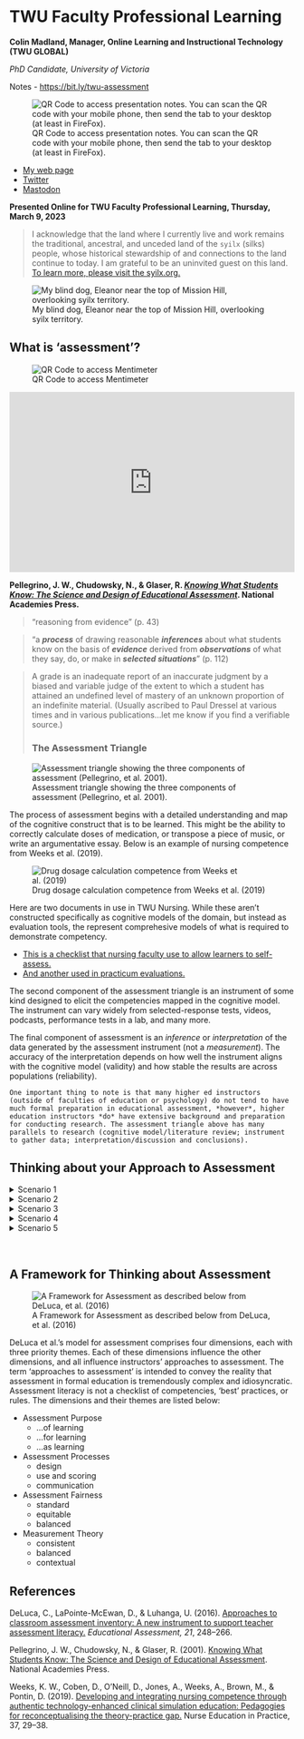 # TWU Faculty Professional Learning 

**Colin Madland, Manager, Online Learning and Instructional Technology (TWU GLOBAL) **

*PhD Candidate, University of Victoria *

Notes - <https://bit.ly/twu-assessment>

![QR Code to access presentation notes. You can scan the QR code with your mobile phone, then send the tab to your desktop (at least in FireFox). ](assets/twu-asmt/qr-slides.png)

- [My web page](https://cmad.land){target="_blank"}   
- [Twitter](https://twitter.com/colinmadland){target="_blank"}    
- [Mastodon](https://scholar.social/web/@Cmadland){target="_blank"}   

**Presented Online for TWU Faculty Professional Learning, Thursday, March 9, 2023**

> I acknowledge that the land where I currently live and work remains the traditional, ancestral, and unceded land of the `syilx` (silks) people, whose historical stewardship of and connections to the land continue to today. I am grateful to be an uninvited guest on this land. [To learn more, please visit the syilx.org.](https:/syilx.org)

![My blind dog, Eleanor near the top of Mission Hill, overlooking syilx territory.](assets/twu-asmt/ellie.jpeg "Picture of a black and tan-coloured dog overlooking Okanagan Lake from near the Mission Hill Winery.")

## What is 'assessment'?

![QR Code to access Mentimeter](assets/twu-asmt/menti1.png)

<div style='position: relative; padding-bottom: 56.25%; padding-top: 35px; height: 0; overflow: hidden;'><iframe sandbox='allow-scripts allow-same-origin allow-presentation' allowfullscreen='true' allowtransparency='true' frameborder='0' height='315' src='https://www.mentimeter.com/app/presentation/alxgq7t592g9y112tyv7z3g7ysfnm9wc/embed' style='position: absolute; top: 0; left: 0; width: 100%; height: 100%;' width='420'></iframe></div>

**Pellegrino, J. W., Chudowsky, N., & Glaser, R. [_Knowing What Students Know: The Science and Design of Educational Assessment_](https://doi.org/10.17226/10019){target="_blank"}. National Academies Press. **

> "reasoning from evidence" (p. 43)    

> "a ***process*** of drawing reasonable ***inferences*** about what students know on the basis of ***evidence*** derived from ***observations*** of what they say, do, or make in ***selected situations***" (p. 112)  

> A grade is an inadequate report of an inaccurate judgment by a biased and variable judge of the extent to which a student has attained an undefined level of mastery of an unknown proportion of an indefinite material. (Usually ascribed to Paul Dressel at various times and in various publications...let me know if you find a verifiable source.)
> 
### The Assessment Triangle

![Assessment triangle showing the three components of assessment (Pellegrino, et al. 2001).](assets/otessa22/assessment-triangle.png)

The process of assessment begins with a detailed understanding and map of the cognitive construct that is to be learned. This might be the ability to correctly calculate doses of medication, or transpose a piece of music, or write an argumentative essay. Below is an example of nursing competence from Weeks et al. (2019).

![Drug dosage calculation competence from Weeks et al. (2019)](assets/twu-asmt/nursing.jpg)

Here are two documents in use in TWU Nursing. While these aren't constructed specifically as cognitive models of the domain, but instead as evaluation tools, the represent comprehesive models of what is required to demonstrate competency.

- [This is a checklist that nursing faculty use to allow learners to self-assess.](https://github.com/cmadland/decks/blob/main/assets/twu-asmt/mosby.pdf)  
- [And another used in practicum evaluations.](https://github.com/cmadland/decks/blob/main/assets/twu-asmt/n213.pdf)

The second component of the assessment triangle is an instrument of some kind designed to elicit the competencies mapped in the cognitive model. The instrument can vary widely from selected-response tests, videos, podcasts, performance tests in a lab, and many more.

The final component of assessment is an *inference* or *interpretation* of the data generated by the assessment instrument (not a *measurement*). The accuracy of the interpretation depends on how well the instrument aligns with the cognitive model (validity) and how stable the results are across populations (reliability).

```block
One important thing to note is that many higher ed instructors (outside of faculties of education or psychology) do not tend to have much formal preparation in educational assessment, *however*, higher education instructors *do* have extensive background and preparation for conducting research. The assessment triangle above has many parallels to research (cognitive model/literature review; instrument to gather data; interpretation/discussion and conclusions).
```

## Thinking about your Approach to Assessment

<details>
<summary>Scenario 1 </summary>
<p>
> You are teaching a large enrollment course. The students will be submitting bi-weekly assignments, a midterm exam, and a culminating assignment all designed to support their learning.

1. How would you approach grading the bi-weekly assignments?    
2. How would you use data from learners' performance on the bi-weekly assignments?  
3. How would you respond to learners who have diverse abilities in relation to the culminating assignment?  
4. How would you deal with late assignments?   

![QR Code to access MentiMeter.](assets/twu-asmt/scenario1.png)

<div style='position: relative; padding-bottom: 56.25%; padding-top: 35px; height: 0; overflow: hidden;'><iframe sandbox='allow-scripts allow-same-origin' allowfullscreen='true' allowtransparency='true' frameborder='0' height='315' src='https://www.mentimeter.com/app/presentation/alniopzk21jgwiysmg4d33ssv1y4c6tf/embed' style='position: absolute; top: 0; left: 0; width: 100%; height: 100%;' width='420'></iframe></div>

<!--
- Grade each bi-weekly assignment.  
- Read a subset of bi-weekly assignments, identify and share performance trends with the whole class.  
- Ask students to self-assess their bi-weekly assignments using evaluative criteria.  
- Use performance trends from the bi-weekly assignments to inform the redesign of the midterm or culminating assessment.  
- Develop a rubric or scoring guide to assess the culminating assignment in advance of student submissions.  
- Dedicate class time to discuss students’ performance trends from the midterm and address gaps in learning so students are better prepared for the culminating assignment.  
- Have every student complete the same culminating assignment using the same scoring rubric or guide.  
- Have all students complete the same culminating assignment with formal accommodations for students who require them.  
- Provide students with a choice of three different culminating assignments that assess the same learning goals.  
- Consistently apply late submission policies for all students when generating grades.  
- Consider each student’s individual circumstances when deciding how to apply late submission policies.  
- Use the late submission policy as a guideline to ensure a consistent principle is applied while also using professional judgement for students with individual circumstances.  

If your response to this scenario was not listed above, how would you most likely respond?
-->

</p>
</details>

<details>
<summary>Scenario 2 </summary>
<p>
> A core assignment in your course involves students working in groups online.

1. How would you ensure accountability and engagement with the assignment?
2. How would you communicate feedback with the group?
3. What factors would you consider when making grading decisions?
4. How would you manage unexpected events that disrupt a group's ability to complete the assignment?

![QR Code to access MentiMeter.](assets/twu-asmt/scenario2.png)

<div style='position: relative; padding-bottom: 56.25%; padding-top: 35px; height: 0; overflow: hidden;'><iframe sandbox='allow-scripts allow-same-origin' allowfullscreen='true' allowtransparency='true' frameborder='0' height='315' src='https://www.mentimeter.com/app/presentation/alhwwpqhezprksbq4uo156e7t7zy48p4/embed' style='position: absolute; top: 0; left: 0; width: 100%; height: 100%;' width='420'></iframe></div>

<!--
- Grade the assignment solely based on the group’s final product.
- Engage students in an ongoing peer feedback process to enhance group collaboration.
- Engage students in self-assessment to increase their accountability and engagement in the assignment.
- Leverage online design features to engage students in peer feedback and self-assessment.
- Take group member feedback into consideration when generating final grades.
- Communicate grading decisions based on evaluation criteria and evidence of student learning.
- Give all group members the same grade.
- Monitor barriers to a student’s performance in group work (e.g., language, technology) and grade accordingly.
- Grade each student individually based on their contribution to the group’s process and product.
- Use the same rubric to consistently grade all groups’ assignments.
- Modify and apply the rubric differently in response to unexpected group events (e.g., group member leaves).
- Use the same rubric, but consider group composition, size, and cohesion when grading.

If your response to this scenario was not listed above, how would you most likely respond?
-->
</p>
</details>

<details>
<summary>Scenario 3</summary>
<p>
> There are expectations in your department that grades should be distributed across the grading scale. However, your class averages are consistently lower than your colleagues’. Your course assessment scheme includes two term exams and one final exam.

1. How might you incorporate assessment *for* learning into your assessment scheme?
2. How might you design the exams to address the gap?
3. What would be a fair approach to 'catching up' to your colleagues' course grades?
4. How might you analyze the exam scores to ensure reliability and validity?

![QR Code to access MentiMeter.](assets/twu-asmt/scenario3.png)

<div style='position: relative; padding-bottom: 56.25%; padding-top: 35px; height: 0; overflow: hidden;'><iframe sandbox='allow-scripts allow-same-origin' allowfullscreen='true' allowtransparency='true' frameborder='0' height='315' src='https://www.mentimeter.com/app/presentation/aleko5rqzft5rfr82e4wch8umk54saow/embed' style='position: absolute; top: 0; left: 0; width: 100%; height: 100%;' width='420'></iframe></div>

<!--
- Provide students with additional graded assessments to chunk learning into smaller units.
- Provide students with additional opportunities to check their understanding throughout the course (e.g., ungraded quizzes, exit slips).
- Provide self-assessment opportunities to help students recognize and address gaps in their learning.
- Analyze exam results to determine if weak performance was due to exam design issues.
- Remove exam questions that most students struggled with and re-calculate student scores.
- Schedule class time to review exam performance to address learning gaps.
- Shift all exam grades up so averages are consistent with departmental colleagues.
- Provide students who performed below the class average with the opportunity to rewrite an equivalent exam.
- Provide any student the opportunity to rewrite an equivalent exam.
- Analyze the consistency of student performance across course exams.
- Analyze exam questions to ensure alignment with taught content.
- Analyze how students performed on exams in relation to taught content.

If your response to this scenario was not listed above, how would you most likely respond?
-->
</p>
</details>

<details>
<summary>Scenario 4 </summary>
<p>
> You teach a course with multiple sections taught by various instructors. Your students have complained to you that assignments are constructed and graded differently across sections.

1. How might different purposes of assessment (...of/for/as learning) impact your response to learners?
2. What design strategies could mitigate the perception (or reality) of inconsistent assignments across sections?
3. What strategies could you use to ensure fairness across sections?
4. How might you ensure that your assignments are 'measuring' the same things as your colleagues' assignments?

![QR Code to access MentiMeter.](assets/twu-asmt/scenario4.png)

<div style='position: relative; padding-bottom: 56.25%; padding-top: 35px; height: 0; overflow: hidden;'><iframe sandbox='allow-scripts allow-same-origin' allowfullscreen='true' allowtransparency='true' frameborder='0' height='315' src='https://www.mentimeter.com/app/presentation/al9hd1zgr6e4uxczmcho5dxiiov2fmnd/embed' style='position: absolute; top: 0; left: 0; width: 100%; height: 100%;' width='420'></iframe></div>

<!--
- Explain to students that while learning outcomes are the same across sections, grades are based on their individual performance on assignments.
- Ensure students have the opportunity to receive feedback prior to submitting assignments to increase their focus on learning over grades.
- Invite students to reflect on their personal learning goals for the course so they can plan for their own success in your course.
- Engage in a collaborative design process with other instructors to set standards and design common assignments.
- Collaboratively score a subset of assignments with the other instructors to ensure consistent use of scoring guides across sections.
- Communicate your grading approach to your students and explain how it aligns with intended learning goals.
- Propose a standard approach to assignments and grading be applied across all sections.
- Assure students that while the assignments may be different across the sections, they assess the same learning outcomes.
- Offer students the opportunity to select and complete an assignment from another section.
- Work with the other instructors to revise all assignments across sections so they are all the same.
- Justify differences in approaches to assessment based on instructor orientations to assessment, teaching context, and students’ learning needs.
- Recognize student concerns and engage in practices that ensure your assignments are equivalent to those in other sections.

If your response to this scenario was not listed above, how would you most likely respond?
-->

</p>
</details>

<details>
<summary>Scenario 5 </summary>
<p>
> You discover that a student has plagiarized some of their assignment (e.g., an essay, lab report).

1. How might your response change if the purpose of the assignment was one of assessment of/for/as learning?
2. How might you adjust the design or deployment of the assignment to reduce plagiarism?
3. What factors would you consider in deciding how to proceed with the student?
4. How can you come to know what the student knows in relation to the learning outcomes?

![QR Code to access MentiMeter.](assets/twu-asmt/scenario5.png)

<div style='position: relative; padding-bottom: 56.25%; padding-top: 35px; height: 0; overflow: hidden;'><iframe sandbox='allow-scripts allow-same-origin allow-presentation' allowfullscreen='true' allowtransparency='true' frameborder='0' height='315' src='https://www.mentimeter.com/app/presentation/algkuwe2gh1pxj379onh9gvkx326je9a/embed' style='position: absolute; top: 0; left: 0; width: 100%; height: 100%;' width='420'></iframe></div>

<!--
- Give the student a 0 on the assignment.
- Have the student re-write the plagiarized section in their own words, then re-grade the assignment.
- Ask the students to reflect on why plagiarism is a problem and what they would do differently next time.
- As the instructor, reflect on how the assignment could have been structured differently to deter plagiarism.
- Adjust the student’s grade to reflect the portion of work that was plagiarized.
- Discuss with the student the reasons for the plagiarism, severity of plagiarism, and negotiate potential next steps for their learning.
- Apply the same consequence you would for other students to ensure all students are treated the same.
- Consider if the student has identified accommodations before determining response to plagiarism.
- Discuss why the student plagiarized and agree upon an appropriate alternative assignment.
- Apply all aspects of institutional policy on academic integrity to ensure consistency across all students.
- Consider the original aspects of the assignment and the plagiarized text to determine what the student knows and does not appear to know related to learning outcomes.
- Consider extenuating circumstances surrounding the plagiarism and use professional judgement when applying the institutional academic integrity policy.

If your response to this scenario was not listed above, how would you most likely respond?
-->

</p>
</details>
<br>



## A Framework for Thinking about Assessment

![A Framework for Assessment as described below from DeLuca, et al. (2016)](assets/twu-asmt/approaches-2-assessment.png)

DeLuca et al.'s model for assessment comprises four dimensions, each with three priority themes. Each of these dimensions influence the other dimensions, and all influence instructors' approaches to assessment. The term 'approaches to assessment' is intended to convey the reality that assessment in formal education is tremendously complex and idiosyncratic. Assessment literacy is not a checklist of competencies, 'best' practices, or rules. The dimensions and their themes are listed below:

- Assessment Purpose  
  - ...of learning  
  - ...for learning  
  - ...as learning  
- Assessment Processes  
  - design    
  - use and scoring  
  - communication  
- Assessment Fairness  
  - standard  
  - equitable  
  - balanced  
- Measurement Theory  
  - consistent  
  - balanced  
  - contextual  

## References {-}

DeLuca, C., LaPointe-McEwan, D., & Luhanga, U. (2016). [Approaches to classroom assessment inventory: A new instrument to support teacher assessment literacy.](https://doi.org/10/gfgtsg){target="_blank"} *Educational Assessment, 21*, 248–266.

Pellegrino, J. W., Chudowsky, N., & Glaser, R. (2001). [Knowing What Students Know: The Science and Design of Educational Assessment](https://doi.org/10.17226/10019){target="_blank"}. National Academies Press. 

Weeks, K. W., Coben, D., O’Neill, D., Jones, A., Weeks, A., Brown, M., & Pontin, D. (2019). [Developing and integrating nursing competence through authentic technology-enhanced clinical simulation education: Pedagogies for reconceptualising the theory-practice gap.](https://doi.org/10.1016/j.nepr.2019.04.010){target="_blank"} Nurse Education in Practice, 37, 29–38. 

